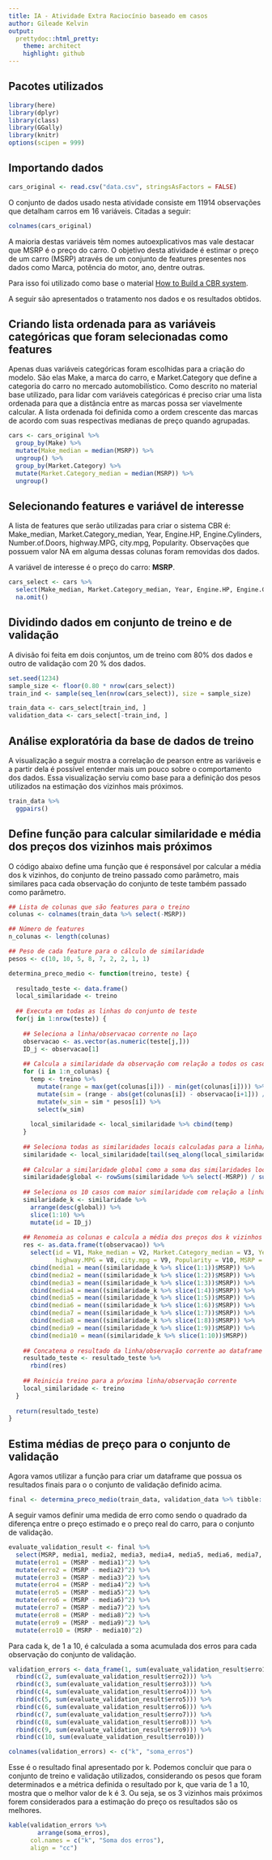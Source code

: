 ```yaml
---
title: IA - Atividade Extra Raciocínio baseado em casos
author: Gileade Kelvin
output:
  prettydoc::html_pretty:
    theme: architect
    highlight: github
---
```


## Pacotes utilizados
```r
library(here)
library(dplyr)
library(class)
library(GGally)
library(knitr)
options(scipen = 999)
```

## Importando dados
```r
cars_original <- read.csv("data.csv", stringsAsFactors = FALSE)
```

O conjunto de dados usado nesta atividade consiste em 11914 observações que detalham carros em 16 variáveis. Citadas a seguir:

```r
colnames(cars_original)
```

A maioria destas variáveis têm nomes autoexplicativos mas vale destacar que MSRP é o preço do carro. 
O objetivo desta atividade é estimar o preço de um carro (MSRP) através de um conjunto de features presentes nos dados como Marca, potência do motor, ano, dentre outras.

Para isso foi utilizado como base o material [How to Build a CBR system](https://www.cs.auckland.ac.nz/~ian/CBR/how%20to%20build%20a%20CBR%20system.pdf).

A seguir são apresentados o tratamento nos dados e os resultados obtidos.

## Criando lista ordenada para as variáveis categóricas que foram selecionadas como features

Apenas duas variáveis categóricas foram escolhidas para a criação do modelo. São elas Make, a marca do carro, e Market.Category que define a categoria do carro no mercado automobilístico. Como descrito no material base utilizado, para lidar com variáveis categóricas é preciso criar uma lista ordenada para que a distância entre as marcas possa ser viavelmente calcular. A lista ordenada foi definida como a ordem crescente das marcas de acordo com suas respectivas medianas de preço quando agrupadas.
```r
cars <- cars_original %>% 
  group_by(Make) %>% 
  mutate(Make_median = median(MSRP)) %>% 
  ungroup() %>% 
  group_by(Market.Category) %>% 
  mutate(Market.Category_median = median(MSRP)) %>% 
  ungroup()
```

## Selecionando features e variável de interesse

A lista de features que serão utilizadas para criar o sistema CBR é: Make_median, Market.Category_median, Year, Engine.HP, Engine.Cylinders, Number.of.Doors, highway.MPG, city.mpg, Popularity. Observações que possuem valor NA em alguma dessas colunas foram removidas dos dados.

A variável de interesse é o preço do carro: **MSRP**.

```r
cars_select <- cars %>% 
  select(Make_median, Market.Category_median, Year, Engine.HP, Engine.Cylinders, Number.of.Doors, highway.MPG, city.mpg, Popularity, MSRP) %>% 
  na.omit()
```

## Dividindo dados em conjunto de treino e de validação

A divisão foi feita em dois conjuntos, um de treino com 80% dos dados e outro de validação com 20 % dos dados.
```r
set.seed(1234)
sample_size <- floor(0.80 * nrow(cars_select))
train_ind <- sample(seq_len(nrow(cars_select)), size = sample_size)

train_data <- cars_select[train_ind, ]
validation_data <- cars_select[-train_ind, ]
```

## Análise exploratória da base de dados de treino

A visualização a seguir mostra a correlação de pearson entre as variáveis e a partir dela é possível entender mais um pouco sobre o comportamento dos dados. Essa visualização serviu como base para a definição dos pesos utilizados na estimação dos vizinhos mais próximos.

```r
train_data %>%
  ggpairs()
```

## Define função para calcular similaridade e média dos preços dos vizinhos mais próximos

O código abaixo define uma função que é responsável por calcular a média dos k vizinhos, do conjunto de treino passado como parâmetro, mais similares paca cada observação do conjunto de teste também passado como parâmetro.

```r
## Lista de colunas que são features para o treino
colunas <- colnames(train_data %>% select(-MSRP))

## Número de features
n_colunas <- length(colunas)

## Peso de cada feature para o cálculo de similaridade
pesos <- c(10, 10, 5, 8, 7, 2, 2, 1, 1)

determina_preco_medio <- function(treino, teste) {
  
  resultado_teste <- data.frame()
  local_similaridade <- treino
  
  ## Executa em todas as linhas do conjunto de teste
  for(j in 1:nrow(teste)) {
    
    ## Seleciona a linha/observacao corrente no laço
    observacao <- as.vector(as.numeric(teste[j,]))
    ID_j <- observacao[1]
    
    ## Calcula a similaridade da observação com relação a todos os casos do conjunto de treino para todas as features
    for (i in 1:n_colunas) {
      temp <- treino %>%
        mutate(range = max(get(colunas[i])) - min(get(colunas[i]))) %>% 
        mutate(sim = (range - abs(get(colunas[i]) - observacao[i+1])) / range) %>% 
        mutate(w_sim = sim * pesos[i]) %>% 
        select(w_sim)
    
      local_similaridade <- local_similaridade %>% cbind(temp)
    }
    
    ## Seleciona todas as similaridades locais calculadas para a linha/observação corrente
    similaridade <- local_similaridade[tail(seq_along(local_similaridade),n_colunas+1)]
    
    ## Calcular a similaridade global como a soma das similaridades locais dividida pela soma dos pesos definidos
    similaridade$global <- rowSums(similaridade %>% select(-MSRP)) / sum(pesos)
  
    ## Seleciona os 10 casos com maior similaridade com relação a linha/observação corrente
    similaridade_k <- similaridade %>% 
      arrange(desc(global)) %>% 
      slice(1:10) %>% 
      mutate(id = ID_j)
    
    ## Renomeia as colunas e calcula a média dos preços dos k vizinhos mais similares a linha/observação corrente. Sendo k variando de 1 a 10.
    res <- as.data.frame(t(observacao)) %>% 
      select(id = V1, Make_median = V2, Market.Category_median = V3, Year = V4, Engine.HP = V5, Engine.Cylinders = V6, Number.of.Doors = V7, 
             highway.MPG = V8, city.mpg = V9, Popularity = V10, MSRP = V11) %>% 
      cbind(media1 = mean((similaridade_k %>% slice(1:1))$MSRP)) %>% 
      cbind(media2 = mean((similaridade_k %>% slice(1:2))$MSRP)) %>% 
      cbind(media3 = mean((similaridade_k %>% slice(1:3))$MSRP)) %>% 
      cbind(media4 = mean((similaridade_k %>% slice(1:4))$MSRP)) %>% 
      cbind(media5 = mean((similaridade_k %>% slice(1:5))$MSRP)) %>% 
      cbind(media6 = mean((similaridade_k %>% slice(1:6))$MSRP)) %>% 
      cbind(media7 = mean((similaridade_k %>% slice(1:7))$MSRP)) %>% 
      cbind(media8 = mean((similaridade_k %>% slice(1:8))$MSRP)) %>% 
      cbind(media9 = mean((similaridade_k %>% slice(1:9))$MSRP)) %>% 
      cbind(media10 = mean((similaridade_k %>% slice(1:10))$MSRP))
    
    ## Concatena o resultado da linha/observação corrente ao dataframe do resultado final
    resultado_teste <- resultado_teste %>% 
      rbind(res)
    
    ## Reinicia treino para a pŕoxima linha/observação corrente
    local_similaridade <- treino
  }
  
  return(resultado_teste)
}
```

## Estima médias de preço para o conjunto de validação

Agora vamos utilizar a função para criar um dataframe que possua os resultados finais para o o conjunto de validação definido acima.
```r
final <- determina_preco_medio(train_data, validation_data %>% tibble::rowid_to_column("id"))
```

A seguir vamos definir uma medida de erro como sendo o quadrado da diferença entre o preço estimado e o preço real do carro, para o conjunto de validação.

```r
evaluate_validation_result <- final %>%
  select(MSRP, media1, media2, media3, media4, media5, media6, media7, media8, media9, media10) %>%
  mutate(erro1 = (MSRP - media1)^2) %>%
  mutate(erro2 = (MSRP - media2)^2) %>%
  mutate(erro3 = (MSRP - media3)^2) %>%
  mutate(erro4 = (MSRP - media4)^2) %>%
  mutate(erro5 = (MSRP - media5)^2) %>%
  mutate(erro6 = (MSRP - media6)^2) %>%
  mutate(erro7 = (MSRP - media7)^2) %>%
  mutate(erro8 = (MSRP - media8)^2) %>%
  mutate(erro9 = (MSRP - media9)^2) %>%
  mutate(erro10 = (MSRP - media10)^2)
```

Para cada k, de 1 a 10, é calculada a soma acumulada dos erros para cada observação do conjunto de validação.
```r
validation_errors <- data_frame(1, sum(evaluate_validation_result$erro1)) %>%
  rbind(c(2, sum(evaluate_validation_result$erro2))) %>%
  rbind(c(3, sum(evaluate_validation_result$erro3))) %>%
  rbind(c(4, sum(evaluate_validation_result$erro4))) %>%
  rbind(c(5, sum(evaluate_validation_result$erro5))) %>%
  rbind(c(6, sum(evaluate_validation_result$erro6))) %>%
  rbind(c(7, sum(evaluate_validation_result$erro7))) %>%
  rbind(c(8, sum(evaluate_validation_result$erro8))) %>%
  rbind(c(9, sum(evaluate_validation_result$erro9))) %>%
  rbind(c(10, sum(evaluate_validation_result$erro10)))

colnames(validation_errors) <- c("k", "soma_erros")
```

Esse é o resultado final apresentado por k. Podemos concluir que para o conjunto de treino e validação utilizados, considerando os pesos que foram determinados e a métrica definida o resultado por k, que varia de 1 a 10, mostra que o melhor valor de k é 3. Ou seja, se os 3 vizinhos mais próximos forem considerados para a estimação do preço os resultados são os melhores.

```r
kable(validation_errors %>%
        arrange(soma_erros),
      col.names = c("k", "Soma dos erros"),
      align = "cc")
```


